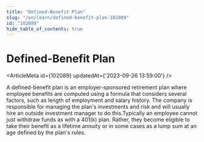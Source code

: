 ```yaml
---
title: "Defined-Benefit Plan"
slug: "/en/learn/defined-benefit-plan-102089"
id: "102089"
hide_table_of_contents: true
---
```



# Defined-Benefit Plan

<ArticleMeta id={102089} updatedAt={'2023-09-26 13:59:00'} />
<div className='border-solid border-b border-t-0 my-4 border-[var(--ifm-color-gray-300)]' />

A defined-benefit plan is an employer-sponsored retirement plan where employee benefits are computed using a formula that considers several factors, such as length of employment and salary history. The company is responsible for managing the plan's investments and risk and will usually hire an outside investment manager to do this.Typically an employee cannot just withdraw funds as with a 401(k) plan. Rather, they become eligible to take their benefit as a lifetime annuity or in some cases as a lump sum at an age defined by the plan's rules.
